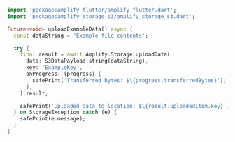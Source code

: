 ```dart
import 'package:amplify_flutter/amplify_flutter.dart';
import 'package:amplify_storage_s3/amplify_storage_s3.dart';

Future<void> uploadExampleData() async {
  const dataString = 'Example file contents';

  try {
    final result = await Amplify.Storage.uploadData(
      data: S3DataPayload.string(dataString),
      key: 'ExampleKey',
      onProgress: (progress) {
        safePrint('Transferred bytes: $\{progress.transferredBytes}');
      },
    ).result;

    safePrint('Uploaded data to location: $\{result.uploadedItem.key}');
  } on StorageException catch (e) {
    safePrint(e.message);
  }
}
```
